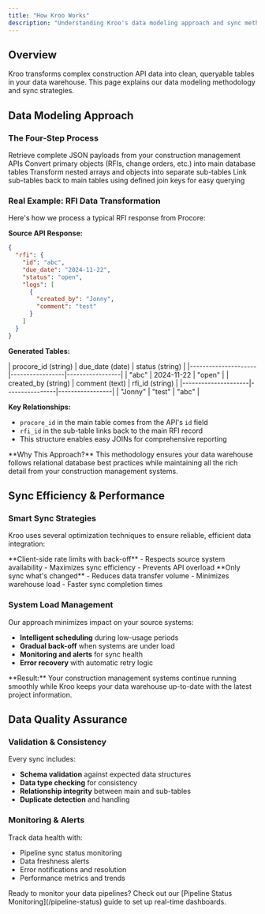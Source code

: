 ```yaml
---
title: "How Kroo Works"
description: "Understanding Kroo's data modeling approach and sync methodology for construction data integration."
---
```


## Overview

Kroo transforms complex construction API data into clean, queryable tables in your data warehouse. This page explains our data modeling methodology and sync strategies.

## Data Modeling Approach

### The Four-Step Process

<Steps>
<Step title="Fetch Raw Data">
Retrieve complete JSON payloads from your construction management APIs
</Step>

<Step title="Flatten Main Resources">
Convert primary objects (RFIs, change orders, etc.) into main database tables
</Step>

<Step title="Extract Nested Data">
Transform nested arrays and objects into separate sub-tables
</Step>

<Step title="Create Relationships">
Link sub-tables back to main tables using defined join keys for easy querying
</Step>
</Steps>

### Real Example: RFI Data Transformation

Here's how we process a typical RFI response from Procore:

**Source API Response:**
```json
{
  "rfi": {
    "id": "abc",
    "due_date": "2024-11-22",
    "status": "open",
    "logs": [
      {
        "created_by": "Jonny",
        "comment": "test"
      }
    ]
  }
}
```

**Generated Tables:**

<Tabs>
<Tab title="Main Table: kroo_procore.rfis">
| procore_id (string) | due_date (date) | status (string) |
|---------------------|-----------------|-----------------|
| "abc"              | 2024-11-22      | "open"         |
</Tab>

<Tab title="Sub-table: kroo_procore.rfi_logs">
| created_by (string) | comment (text) | rfi_id (string) |
|---------------------|----------------|-----------------|
| "Jonny"            | "test"       | "abc"          |
</Tab>
</Tabs>

**Key Relationships:**
- `procore_id` in the main table comes from the API's `id` field
- `rfi_id` in the sub-table links back to the main RFI record
- This structure enables easy JOINs for comprehensive reporting

<Info>
**Why This Approach?** This methodology ensures your data warehouse follows relational database best practices while maintaining all the rich detail from your construction management systems.
</Info>

## Sync Efficiency & Performance

### Smart Sync Strategies

Kroo uses several optimization techniques to ensure reliable, efficient data integration:

<CardGroup cols={2}>
<Card title="Rate Limiting" icon="gauge-high">
**Client-side rate limits with back-off**
- Respects source system availability
- Maximizes sync efficiency
- Prevents API overload
</Card>

<Card title="Incremental Updates" icon="arrow-rotate-right">
**Only sync what's changed**
- Reduces data transfer volume
- Minimizes warehouse load
- Faster sync completion times
</Card>
</CardGroup>

### System Load Management

Our approach minimizes impact on your source systems:

- **Intelligent scheduling** during low-usage periods
- **Gradual back-off** when systems are under load  
- **Monitoring and alerts** for sync health
- **Error recovery** with automatic retry logic

<Info>
**Result:** Your construction management systems continue running smoothly while Kroo keeps your data warehouse up-to-date with the latest project information.
</Info>

## Data Quality Assurance

### Validation & Consistency

Every sync includes:
- **Schema validation** against expected data structures
- **Data type checking** for consistency
- **Relationship integrity** between main and sub-tables
- **Duplicate detection** and handling

### Monitoring & Alerts

Track data health with:
- Pipeline sync status monitoring
- Data freshness alerts
- Error notifications and resolution
- Performance metrics and trends

<Card title="Next Steps" icon="arrow-right">
Ready to monitor your data pipelines? Check out our [Pipeline Status Monitoring](/pipeline-status) guide to set up real-time dashboards.
</Card>
